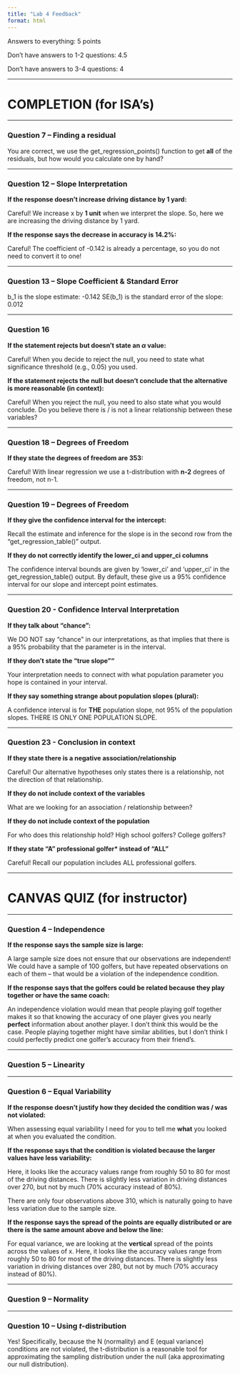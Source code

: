 ```yaml
---
title: "Lab 4 Feedback"
format: html
---
```


Answers to everything: 5 points

Don't have answers to 1-2 questions: 4.5 

Don't have answers to 3-4 questions: 4

---

# COMPLETION (for ISA's)

---

### Question 7 -- Finding a residual

You are correct, we use the get_regression_points() function to get **all** of the residuals, but how would you calculate one by hand?

---

### Question 12 -- Slope Interpretation

**If the response doesn't increase driving distance by 1 yard:**

Careful! We increase x by **1 unit** when we interpret the slope. So, here we are increasing the driving distance by 1 yard. 

**If the response says the decrease in accuracy is 14.2%:**

Careful! The coefficient of -0.142 is already a percentage, so you do not need to convert it to one!

---

### Question 13 -- Slope Coefficient & Standard Error

b_1 is the slope estimate: -0.142 SE(b_1) is the standard error of the slope: 0.012

---

### Question 16

**If the statement rejects but doesn't state an $\alpha$ value:**

Careful! When you decide to reject the null, you need to state what significance threshold (e.g., 0.05) you used.

**If the statement rejects the null but doesn't conclude that the alternative is more reasonable (in context):**

Careful! When you reject the null, you need to also state what you would conclude. Do you believe there is / is not a linear relationship between these variables?

---

### Question 18 -- Degrees of Freedom

**If they state the degrees of freedom are 353:**

Careful! With linear regression we use a t-distribution with **n-2** degrees of freedom, not n-1. 


---

### Question 19 -- Degrees of Freedom

**If they give the confidence interval for the intercept:**

Recall the estimate and inference for the slope is in the second row from the "get_regression_table()" output.

**If they do not correctly identify the lower_ci and upper_ci columns**

The confidence interval bounds are given by 'lower_ci' and 'upper_ci' in the get_regression_table() output. By default, these give us a 95% confidence interval for our slope and intercept point estimates.

---

### Question 20 - Confidence Interval Interpretation

**If they talk about "chance":**

We DO NOT say "chance" in our interpretations, as that implies that there is a 95% probability that the parameter is in the interval.

**If they don't state the "true slope""**

Your interpretation needs to connect with what population parameter you hope is contained in your interval.

**If they say something strange about population slopes (plural):**

A confidence interval is for **THE** population slope, not 95% of the population slopes. THERE IS ONLY ONE POPULATION SLOPE.

---

### Question 23 - Conclusion in context

**If they state there is a negative association/relationship**

Careful! Our alternative hypotheses only states there is a relationship, not the direction of that relationship.

**If they do not include context of the variables**

What are we looking for an association / relationship between?

**If they do not include context of the population**

For who does this relationship hold? High school golfers? College golfers?

**If they state "A" professional golfer* instead of "ALL"**

Careful! Recall our population includes ALL professional golfers.

---

# CANVAS QUIZ (for instructor)

---

### Question 4 -- Independence

**If the response says the sample size is large:**

A large sample size does not ensure that our observations are independent! We could have a sample of 100 golfers, but have repeated observations on each of them -- that would be a violation of the independence condition.

**If the response says that the golfers could be related because they play together or have the same coach:**

An independence violation would mean that people playing golf together makes it so that knowing the accuracy of one player gives you nearly **perfect** information about another player. I don't think this would be the case. People playing together might have similar abilities, but I don't think I could perfectly predict one golfer's accuracy from their friend's.

---

### Question 5 -- Linearity



---

### Question 6 -- Equal Variability

**If the response doesn't justify how they decided the condition was / was not violated:**

When assessing equal variability I need for you to tell me **what** you looked at when you evaluated the condition.

**If the response says that the condition is violated because the larger values have less variability:**

Here, it looks like the accuracy values range from roughly 50 to 80 for most of the driving distances. There is slightly less variation in driving distances over 270, but not by much (70% accuracy instead of 80%).

There are only four observations above 310, which is naturally going to have less variation due to the sample size.

**If the response says the spread of the points are equally distributed or are there is the same amount above and below the line:**

For equal variance, we are looking at the **vertical** spread of the points across the values of x. Here, it looks like the accuracy values range from roughly 50 to 80 for most of the driving distances. There is slightly less variation in driving distances over 280, but not by much (70% accuracy instead of 80%). 

---

### Question 9 -- Normality

---

### Question 10 -- Using $t$-distribution

Yes! Specifically, because the N (normality) and E (equal variance) conditions are not violated, the t-distribution is a reasonable tool for approximating the sampling distribution under the null (aka approximating our null distribution). 
